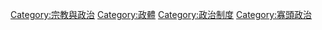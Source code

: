 {{Catmore}}

[[Category:宗教與政治|Category:宗教與政治]]
[[Category:政體|Category:政體]]
[[Category:政治制度|Category:政治制度]]
[[Category:寡頭政治|Category:寡頭政治]]